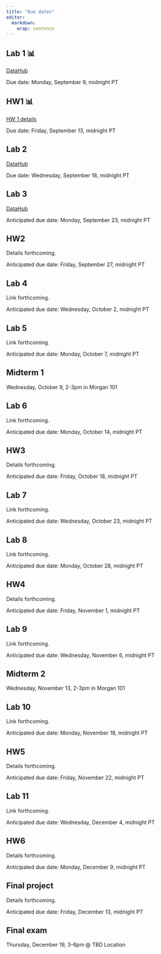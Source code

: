 ```yaml
---
title: "Due dates"
editor: 
  markdown: 
    wrap: sentence
---
```


## Lab 1 📊

[DataHub](https://r.datahub.berkeley.edu/hub/user-redirect/git-pull?repo=https%3A%2F%2Fgithub.com%2Fberkeley-stat131a%2F131a-labs-fall-2024&urlpath=rstudio%2F)

<!-- [Lab 1 HTML](labs-html/lab01-exercises.html) -->

Due date: Monday, September 9, midnight PT

## HW1 📊

[HW 1 details](assignment1.html)

Due date: Friday, September 13, midnight PT

## Lab 2

[DataHub](https://r.datahub.berkeley.edu/hub/user-redirect/git-pull?repo=https%3A%2F%2Fgithub.com%2Fberkeley-stat131a%2F131a-labs-fall-2024&urlpath=rstudio%2F)

Due date: Wednesday, September 18, midnight PT

## Lab 3

[DataHub](https://r.datahub.berkeley.edu/hub/user-redirect/git-pull?repo=https%3A%2F%2Fgithub.com%2Fberkeley-stat131a%2F131a-labs-fall-2024&urlpath=rstudio%2F)

Anticipated due date: Monday, September 23, midnight PT

## HW2

Details forthcoming.

Anticipated due date: Friday, September 27, midnight PT

## Lab 4

Link forthcoming.

Anticipated due date: Wednesday, October 2, midnight PT

## Lab 5

Link forthcoming.

Anticipated due date: Monday, October 7, midnight PT

## Midterm 1

Wednesday, October 9, 2-3pm in Morgan 101

## Lab 6

Link forthcoming.

Anticipated due date: Monday, October 14, midnight PT

## HW3

Details forthcoming.

Anticipated due date: Friday, October 18, midnight PT

## Lab 7

Link forthcoming.

Anticipated due date: Wednesday, October 23, midnight PT

## Lab 8

Link forthcoming.

Anticipated due date: Monday, October 28, midnight PT

## HW4

Details forthcoming.

Anticipated due date: Friday, November 1, midnight PT

## Lab 9

Link forthcoming.

Anticipated due date: Wednesday, November 6, midnight PT

## Midterm 2

Wednesday, November 13, 2-3pm in Morgan 101

## Lab 10

Link forthcoming.

Anticipated due date: Monday, November 18, midnight PT

## HW5

Details forthcoming.

Anticipated due date: Friday, November 22, midnight PT

## Lab 11

Link forthcoming.

Anticipated due date: Wednesday, December 4, midnight PT

## HW6 

Details forthcoming.

Anticipated due date: Monday, December 9, midnight PT

## Final project

Details forthcoming.

Anticipated due date: Friday, December 13, midnight PT

## Final exam

Thursday, December 19, 3-6pm @ TBD Location






<!-- In teams of 3 people (no more, no fewer), please complete the [project proposal form](https://docs.google.com/forms/d/e/1FAIpQLSeYSFHSlrRKkcjCCo9PAGrtiWoWRQEQHGBsJsosEZfZ9ebocA/viewform?usp=sf_link). -->

<!-- To help assess the feasibility and suitability of your project, -->
<!-- please discuss your idea with the teaching staff before submitting your proposal. -->
<!-- Your group should -->
<!-- sign up for a -->
<!-- [15-minute meeting slot](https://docs.google.com/spreadsheets/d/1Gm0Dec4v061fLeEvg-N86jsOyG2TeNOJdtEScOrV1xs/edit?usp=sharing). -->
<!-- It is ideal if all members of your group can attend the meeting but, at a minimum, two members should be present.  -->
<!-- Your proposal does not have to be completed, or even started, when you meet with a member of the teaching staff. -->
<!-- But, you should have started thinking about potential topics and ideas. -->
<!-- **This meeting is a required part of the assignment.** -->

<!-- You are free to pursue any topic related to applied statistics. -->
<!-- In previous years, teams have considered -->
<!-- athletic performance, gender inequality, farming practices, restaurant quality, -->
<!-- music success, gentrification, and standardized testing, just to name a few. -->
<!-- Any data-driven investigation is fair game. -->

<!-- ~~**More specific instructions on final deliverables will be provided later in the quarter.** -->
<!-- In a previous iteration of the course, teams submitted either a 10-page report or a 10-minute presentation. -->
<!-- You can see past examples of successful final projects [here](https://jdgrossman.com/assets/mse-125-example-projects.zip). -->
<!-- The final deliverables will likely change for this iteration of the course.~~ -->

<!-- For more project details, see [the project page](https://jdgrossman.com/mse125/project). -->

<!-- Upon completing the project, we'll ask each student to evaluate the contributions of their team members, and we'll consider these peer reviews when determining final grades. -->

<!-- ## Peer evaluations for final project 👥 -->

<!-- Due date: ~~Friday, May 31~~ Monday, June 3, midnight PT -->

<!-- Confidential peer evaluations should be submitted separately by each team member.  -->

<!-- [Peer Eval Form](https://docs.google.com/forms/d/e/1FAIpQLSfzTPmpQIDCNR0df-Bc9u4fEmM0Y6uz6vPAWprhPd9w86SCBA/viewform?usp=sf_link). -->
<!-- <!-- Form link is [here](https://forms.gle/rKfgfAsMxMivoGbV6). -->
